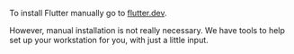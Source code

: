 To install Flutter manually go to [flutter.dev](https://flutter.dev/docs/get-started/install). 

However, manual installation is not really necessary. We have tools to help set up your workstation for you, with just a little input.